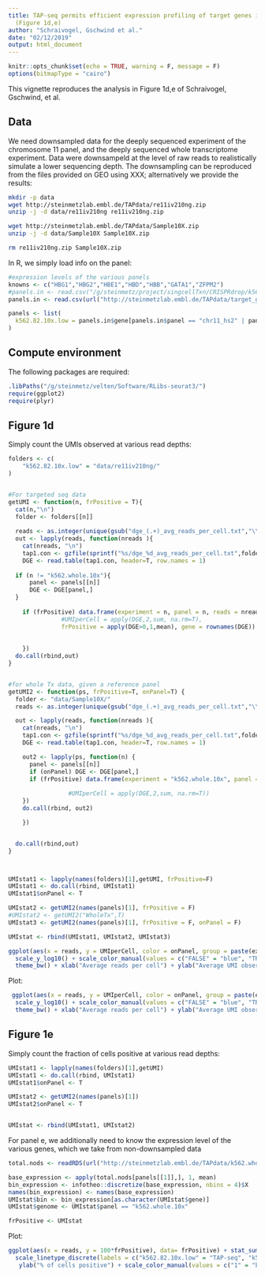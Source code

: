 ```yaml
---
title: TAP-seq permits efficient expression profiling of target genes in single cells
  (Figure 1d,e)
author: "Schraivogel, Gschwind et al."
date: "02/12/2019"
output: html_document
---
```


```r
knitr::opts_chunk$set(echo = TRUE, warning = F, message = F)
options(bitmapType = "cairo")
```

This vignette reproduces the analysis in Figure 1d,e of Schraivogel, Gschwind, et al. 

## Data

We need downsampled data for the deeply sequenced experiment of the chromosome 11 panel, and the deeply sequenced whole transcriptome experiment. Data were downsampeld at the level of raw reads to realistically simulate a lower sequencing depth. The downsampling can be reproduced from the files provided on GEO using XXX; alternatively we provide the results:

```sh
mkdir -p data
wget http://steinmetzlab.embl.de/TAPdata/re11iv210ng.zip
unzip -j -d data/re11iv210ng re11iv210ng.zip

wget http://steinmetzlab.embl.de/TAPdata/Sample10X.zip
unzip -j -d data/Sample10X Sample10X.zip

rm re11iv210ng.zip Sample10X.zip
```

In R, we simply load info on the panel:

```r
#expression levels of the various panels
knowns <- c("HBG1","HBG2","HBE1","HBD","HBB","GATA1","ZFPM2")
#panels.in <- read.csv("/g/steinmetz/project/singcellTxn/CRISPRdrop/k562_enhancer_cropseq/tapseq_manuscript/meta_data/target_genes_validation.csv", stringsAsFactors = F)
panels.in <- read.csv(url("http://steinmetzlab.embl.de/TAPdata/target_genes_validation.csv"), stringsAsFactors = F)

panels <- list(
  k562.82.10x.low = panels.in$gene[panels.in$panel == "chr11_hs2" | panels.in$gene %in% knowns]
)

```

## Compute environment

The following packages are required:

```r

.libPaths("/g/steinmetz/velten/Software/RLibs-seurat3/")
require(ggplot2)
require(plyr)

```

## Figure 1d

Simply count the UMIs observed at various read depths:

```r

folders <- c(
    "k562.82.10x.low" = "data/re11iv210ng/"
)


#For targeted seq data
getUMI <- function(n, frPositive = T){
  cat(n,"\n")
  folder <- folders[[n]]
  
  reads <- as.integer(unique(gsub("dge_(.+)_avg_reads_per_cell.txt","\\1",list.files(folder,"dge_.+_avg_reads_per_cell.txt"))))
  out <- lapply(reads, function(nreads ){
    cat(nreads, "\n")
    tap1.con <- gzfile(sprintf("%s/dge_%d_avg_reads_per_cell.txt",folder,nreads))
    DGE <- read.table(tap1.con, header=T, row.names = 1)
    
  if (n != "k562.whole.10x"){
      panel <- panels[[n]]
      DGE <- DGE[panel,]
  }
    
    if (frPositive) data.frame(experiment = n, panel = n, reads = nreads,
               #UMIperCell = apply(DGE,2,sum, na.rm=T),
               frPositive = apply(DGE>0,1,mean), gene = rownames(DGE)) else data.frame(experiment = n, panel = n, reads = nreads,
                                                                                      UMIperCell = apply(DGE,2,sum, na.rm=T), onPanel =T)
    
    })
  do.call(rbind,out)
}


#for whole Tx data, given a reference panel
getUMI2 <- function(ps, frPositive=T, onPanel=T) {
  folder <- "data/Sample10X/"
  reads <- as.integer(unique(gsub("dge_(.+)_avg_reads_per_cell.txt","\\1",list.files(folder,"dge_.+_avg_reads_per_cell.txt"))))

  out <- lapply(reads, function(nreads ){
    cat(nreads, "\n")
    tap1.con <- gzfile(sprintf("%s/dge_%d_avg_reads_per_cell.txt",folder,nreads))
    DGE <- read.table(tap1.con, header=T, row.names = 1)

    out2 <- lapply(ps, function(n) {
      panel <- panels[[n]]
      if (onPanel) DGE <- DGE[panel,]
      if (frPositive) data.frame(experiment = "k562.whole.10x", panel = n, reads = nreads,frPositive = apply(DGE>0,1,mean), gene = rownames(DGE)) else data.frame(experiment = "k562.whole.10x", panel = n, reads = nreads,
                                                                                                                                                                  UMIperCell = apply(DGE,2,sum, na.rm=T), onPanel = onPanel)
                 #UMIperCell = apply(DGE,2,sum, na.rm=T))
    })
    do.call(rbind, out2)

    })


  do.call(rbind,out)
}



UMIstat1 <- lapply(names(folders)[1],getUMI, frPositive=F)
UMIstat1 <- do.call(rbind, UMIstat1)
UMIstat1$onPanel <- T

UMIstat2 <- getUMI2(names(panels)[1], frPositive = F)
#UMIstat2 <- getUMI2("WholeTx",T)
UMIstat3 <- getUMI2(names(panels)[1], frPositive = F, onPanel = F)

UMIstat <- rbind(UMIstat1, UMIstat2, UMIstat3)

ggplot(aes(x = reads, y = UMIperCell, color = onPanel, group = paste(experiment, onPanel)), data= UMIstat) + stat_summary(mapping = aes(linetype = experiment), fun.y = mean, geom = "line") + 
  scale_y_log10() + scale_color_manual(values = c("FALSE" = "blue", "TRUE" = "red"),labels = c("FALSE" = "Genome", "TRUE" = "Target panel"),name = "View") + scale_linetype_discrete(labels = c("k562.82.10x.low" = "TASC-seq", "k562.whole.10x" = "Whole Tx"), name = "Method") +
  theme_bw() + xlab("Average reads per cell") + ylab("Average UMI observed") + scale_x_log10(limits = c(1000,20000), breaks = c(1000,3000,8000,20000))#scale_x_continuous(limits = c(1000,20000), breaks = seq(1000,20000,by=2000), labels = seq(1,20,by=2))

```


Plot:

```r
 ggplot(aes(x = reads, y = UMIperCell, color = onPanel, group = paste(experiment, onPanel)), data= UMIstat) + stat_summary(mapping = aes(linetype = experiment), fun.y = mean, geom = "line") + 
  scale_y_log10() + scale_color_manual(values = c("FALSE" = "blue", "TRUE" = "red"),labels = c("FALSE" = "Genome", "TRUE" = "Target panel"),name = "View") + scale_linetype_discrete(labels = c("k562.82.10x.low" = "TASC-seq", "k562.whole.10x" = "Whole Tx"), name = "Method") +
  theme_bw() + xlab("Average reads per cell") + ylab("Average UMI observed") + scale_x_log10(limits = c(1000,20000), breaks = c(1000,3000,8000,20000))#scale_x_continuous(limits = c(1000,20000), breaks = seq(1000,20000,by=2000), labels = seq(1,20,by=2))

```

## Figure 1e

Simply count the fraction of cells positive at various read depths:



```r

UMIstat1 <- lapply(names(folders)[1],getUMI)
UMIstat1 <- do.call(rbind, UMIstat1)
UMIstat1$onPanel <- T

UMIstat2 <- getUMI2(names(panels)[1])
UMIstat2$onPanel <- T


UMIstat <- rbind(UMIstat1, UMIstat2)
```

For panel e, we additionally need to know the expression level of the various genes, which we take from non-downsampled data

```r

total.nods <- readRDS(url("http://steinmetzlab.embl.de/TAPdata/k562.whole.10x.RDS"))

base_expression <- apply(total.nods[panels[[1]],], 1, mean)
bin_expression <- infotheo::discretize(base_expression, nbins = 4)$X
names(bin_expression) <- names(base_expression)
UMIstat$bin <- bin_expression[as.character(UMIstat$gene)]
UMIstat$genome <- UMIstat$panel == "k562.whole.10x"

frPositive <- UMIstat
```

Plot:

```r
ggplot(aes(x = reads, y = 100*frPositive), data= frPositive) + stat_summary(aes(color =as.factor(bin), linetype = experiment, group= paste(experiment, bin) ), geom="line", fun.y=median) + 
  scale_linetype_discrete(labels = c("k562.82.10x.low" = "TAP-seq", "k562.whole.10x" = "Whole Tx"),name = "Method") + theme_bw() + xlab("Average reads per cell") + ylab("Average UMI observed") + scale_x_log10() +
   ylab("% of cells positive") + scale_color_manual(values = c("1" = "black","2"="blue","3"="red","4"="orange"), name = "Gene expression\nlevel") + scale_x_log10(limits = c(1000,20000), breaks = c(1000,3000,8000,20000))#scale_x_continuous(limits = c(1000,20000), breaks = seq(1000,20000,by=2000), labels = seq(1,20,by=2))

```